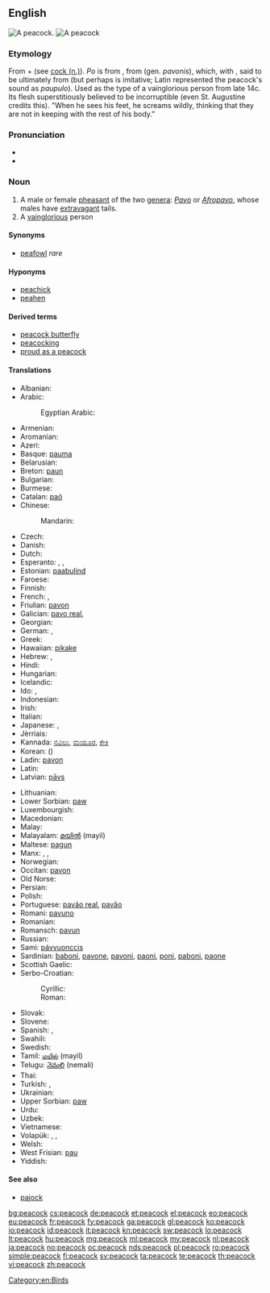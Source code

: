 ==English==
{{wikipedia}}
[[Image:Pfau imponierend.jpg|thumb|A peacock.]]
[[Image:Peacock_small.jpg|thumb|A peacock]]

===Etymology===
From {{etyl|enm|en}} {{term|po|lang=en||peacock}} + {{term|coc|lang=en}} (see [[cock#Noun| cock (n.)]]). ''Po'' is from {{etyl|ang|en}} {{term|pawa|pāwa|lang=ang|peafowl}}, from {{etyl|la|en}} {{term|pavo|lang=la}} (gen. ''pavonis''), which, with {{etyl|grc|-}} {{term|ταώς|tr=taōs|lang=grc}}, said to be ultimately from {{etyl|ta|en}} {{term|தோகை|lang=ta|tr=tōkai}} (but perhaps is imitative; Latin represented the peacock's sound as ''paupulo''). Used as the type of a vainglorious person from late 14c. Its flesh superstitiously believed to be incorruptible (even St. Augustine credits this). "When he sees his feet, he screams wildly, thinking that they are not in keeping with the rest of his body."

===Pronunciation===
* {{IPA|/ˈpiːkɔk/}}
* {{audio|en-us-peacock.ogg|Audio (US)}}

===Noun===
{{en-noun}}

# A male or female [[pheasant]] of the two [[genera]]: ''[[Pavo]]'' or ''[[Afropavo]]'', whose males have [[extravagant]] tails.
# A [[vainglorious]] person
====Synonyms====
* [[peafowl]] ''rare''

====Hyponyms====
* [[peachick]]
* [[peahen]]

====Derived terms====
* [[peacock butterfly]]
* [[peacocking]]
* [[proud as a peacock]]

====Translations====
{{trans-top|bird}}
* Albanian: {{t-|sq|palloi}}
* Arabic: {{t-|ar|طاووس|m|tr=ṭāwūs}}
*: Egyptian Arabic: {{tø|arz|طاووس|m|tr=ṭāwūs|sc=Arab}}
* Armenian: {{t-|hy|սիրամարգ|tr=siramarg}}
* Aromanian: {{t-|rup|pãun}}
* Azeri: {{t-|az|tovuz}}
* Basque: [[pauma]]
* Belarusian: {{t-|be|паўлін|m|tr=paŭlín|sc=Cyrl}}
* Breton: [[paun]]
* Bulgarian: {{t+|bg|паун|m|tr=paún}}
* Burmese: {{t|my|ဒေါင်း|tr=daung:|sc=Mymr}}
* Catalan: [[paó]]
* Chinese:
*: Mandarin: {{t|cmn|孔雀|tr=kǒngquè|sc=Hani}}
* Czech: {{t+|cs|páv|m}}
* Danish: {{t+|da|påfugl}}
* Dutch: {{t+|nl|pauw|m}}
* Esperanto: {{qualifier|♂♀}} {{t-|eo|pavo}}, {{qualifier|♂}} {{t-|eo|virpavo}}, {{qualifier|neologism ♂}} {{t-|eo|paviĉo}}
* Estonian: [[paabulind]]
* Faroese: {{t-|fo|páfuglur}}
* Finnish: {{t+|fi|riikinkukko}}
* French: {{t+|fr|paon|m}}, {{t+|fr|paonne|f}}
* Friulian: [[pavon]]
* Galician: [[pavo real]], {{t-|gl|pavón|m}}
* Georgian: {{t-|ka|ფარშევანგი|tr=p'arševangi|sc=Geor}}
* German: {{qualifier|♂♀}} {{t+|de|Pfau|m}}, {{qualifier|♂}} {{t-|de|Pfauhahn|m}}
* Greek: {{t+|el|παγώνι|n|tr=pagóni}}
* Hawaiian: [[pikake]]
* Hebrew: {{t+|he|טוס|tr=tavás}}, {{t-|he|טַוָּס|tr=tavás}}
* Hindi: {{t-|hi|मोर|m|tr=mor|sc=Deva}}
* Hungarian: {{t+|hu|páva}}
* Icelandic: {{t-|is|páfugl|m}}
* Ido: {{qualifier|♂♀}} {{t+|io|pavono}}, {{qualifier|♂}} {{t+|io|pavonulo}}
* Indonesian: {{t-|id|merak jantan}}
* Irish: {{t+|ga|péacóg}}
* Italian: {{t+|it|pavone}}
* Japanese: {{t+|ja|孔雀|tr=くじゃく, kujaku|sc=Jpan}}, {{t-|ja|ピーコック|tr=pīkokku|sc=Jpan}}
* Jèrriais: {{tø|roa-jer|paon|m}}
* Kannada: [[ನವಿಲು]], [[ಮಯೂರ]], [[ಕೇಕಿ]]
* Korean: {{t+|ko|공작|tr=gong-jak|sc=Kore}} ({{t+|ko|孔雀|sc=Kore}})
* Ladin: [[pavon]]
* Latin: {{t+|la|Pavo cristatus}}
* Latvian: [[pāvs]]
{{trans-mid}}
* Lithuanian: {{t+|lt|povas}}
* Lower Sorbian: [[paw]]
* Luxembourgish: {{t+|lb|Pohunn|m}}
* Macedonian: {{t-|mk|паун|m|tr=páun}}
* Malay: {{t-|ms|merak}}
* Malayalam: [[മയില്‍]] (mayil)
* Maltese: [[pagun]]
* Manx: {{t|gv|kellagh eairkagh|m}} {{qualifier|male only}}, {{t|gv|peacock|m}}, {{t|gv|kellagh aalin|m}}
* Norwegian: {{t-|no|påfugl|m}}
* Occitan: [[pavon]]
* Old Norse: {{tø|non|pái|m}}
* Persian: {{t+|fa|طاووس|tr=tâvus|sc=fa-Arab}}
* Polish: {{t+|pl|paw|m}}
* Portuguese: [[pavão real]], [[pavão]]
* Romani: [[pavuno]] {{m}}
* Romanian: {{t+|ro|păun|m}}
* Romansch: [[pavun]]
* Russian: {{t+|ru|павлин|m|tr=pavlín}}
* Sami: [[pávvuonccis]]
* Sardinian: [[baboni]], [[pavone]], [[pavoni]], [[paoni]], [[poni]], [[paboni]], [[paone]]
* Scottish Gaelic: {{t-|gd|peucag|f}}
* Serbo-Croatian:
*: Cyrillic: {{t-|sh|паун|m}}
*: Roman: {{t-|sh|paun|m}}
* Slovak: {{t-|sk|páv}}
* Slovene: {{t+|sl|pav|m}}
* Spanish: {{t-|es|pavo real|m}}, {{t-|es|pavorreal|m}}
* Swahili: {{t+|sw|tausi}}
* Swedish: {{t-|sv|påfågel}}
* Tamil: [[மயில்]] (mayil)
* Telugu: [[నెమలి]] (nemali)
* Thai: {{t+|th|นกยูง|tr=nók-yoong|sc=Thai}}
* Turkish: {{t+|tr|tavus kuşu}}, {{t+|tr|tavus}}
* Ukrainian: {{t-|uk|павич|m|tr=pavýč|sc=Cyrl}}
* Upper Sorbian: [[paw]]
* Urdu: {{t-|ur|مور|m|tr=mor|sc=ur-Arab}}
* Uzbek: {{t-|uz|tovuq}}
* Vietnamese: {{t-|vi|chim công}}
* Volapük: {{qualifier|♂♀}} {{t+|vo|paf}}, {{qualifier|♂}} {{t+|vo|hipaf}}, {{qualifier|♀}} {{t+|vo|jipaf}}
* Welsh: {{t-|cy|paun}}
* West Frisian: [[pau]]
* Yiddish: {{t-|yi|פּאַווע|tr=pave|f|sc=Hebr}}
{{trans-bottom}}

====See also====
* [[pajock]]

[[Category:en:Birds]]

[[bg:peacock]]
[[cs:peacock]]
[[de:peacock]]
[[et:peacock]]
[[el:peacock]]
[[eo:peacock]]
[[eu:peacock]]
[[fr:peacock]]
[[fy:peacock]]
[[ga:peacock]]
[[gl:peacock]]
[[ko:peacock]]
[[io:peacock]]
[[id:peacock]]
[[it:peacock]]
[[kn:peacock]]
[[sw:peacock]]
[[lo:peacock]]
[[lt:peacock]]
[[hu:peacock]]
[[mg:peacock]]
[[ml:peacock]]
[[my:peacock]]
[[nl:peacock]]
[[ja:peacock]]
[[no:peacock]]
[[oc:peacock]]
[[nds:peacock]]
[[pl:peacock]]
[[ro:peacock]]
[[simple:peacock]]
[[fi:peacock]]
[[sv:peacock]]
[[ta:peacock]]
[[te:peacock]]
[[th:peacock]]
[[vi:peacock]]
[[zh:peacock]]